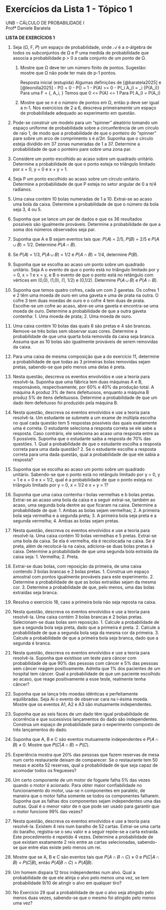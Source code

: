 # Exercícios da Lista 1 - Tópico 1

UNB - CÁLCULO DE PROBABILIDADE I\
Profª Daniele Baratela

**LISTA DE EXERCÍCIOS 1**

1.  Seja (Ω, F, 𝛲) um espaço de probabilidade, onde 𝒜 é a σ-álgebra de todos os subconjuntos de Ω e P uma medida de probabilidade que associa a probabilidade p \> 0 a cada conjunto de um ponto de Ω.
    1.  Mostre que Ω deve ter um número finito de pontos. Sugestão: mostre que Ω não pode ter mais de p-1 pontos.

        [Resposta inicial (estupida)]{.reposta-inicial .resp-estupida}
            Algumas definições de [@baratela2025] e [@leorolla2025]
                - P(\vazio) = 0
                - P(\omega) = 1
                - P(A) >= 0
                - P(\uniao_i A_i) = \sum_i {P(A_i)}
            Para uma  F = {\vazio, A_i, \omega}
            Temos que 0 <= P(A) <= 1
            Para P( \union A_i) = \sum P(A_i) 


    2.  Mostre que se n é o número de pontos em Ω, então p deve ser igual a n-1. Nos exercícios de 2 a 6, descreva primeiramente um espaço de probabilidade adequado ao experimento em questão.

2.  Pode-se construir um modelo para um “spinner” aleatório tomando um espaço uniforme de probabilidade sobre a circunferência de um círculo de raio 1, de modo que a probabilidade de que o ponteiro do “spinner” pare sobre um arco de comprimento s é 𝑠/2𝜋. Suponha que o círculo esteja dividido em 37 zonas numeradas de 1 a 37. Determine a probabilidade de que o ponteiro pare sobre uma zona par.

3.  Considere um ponto escolhido ao acaso sobre um quadrado unitário. Determine a probabilidade de que o ponto esteja no triângulo limitado por x = 0, y = 0 e x + y = 1.

4.  Seja P um ponto escolhido ao acaso sobre um círculo unitário. Determine a probabilidade de que P esteja no setor angular de 0 a π/4 radianos.

5.  Uma caixa contém 10 bolas numeradas de 1 a 10. Extrai-se ao acaso uma bola da caixa. Determine a probabilidade de que o número da bola seja 3, 4 ou 5.

6.  Suponha que se lance um par de dados e que os 36 resultados possíveis são igualmente prováveis. Determine a probabilidade de que a soma dos números observados seja par.

7.  Suponha que A e B sejam eventos tais que: 𝑃(𝐴) = 2/5, 𝑃(𝐵) = 2/5 e 𝑃(𝐴 ∪ 𝐵) = 1/2. Determine 𝑃(𝐴 ∩ 𝐵).

8.  Se 𝑃(𝐴) = 1/3, 𝑃(𝐴 ∪ 𝐵) = 1/2 e 𝑃(𝐴 ∩ 𝐵) = 1/4, determine 𝑃(𝐵).

9.  Suponha que se escolha ao acaso um ponto sobre um quadrado unitário. Seja A o evento de que o ponto está no triângulo limitado por y = 0, x = 1 e x = y, e B o evento de que o ponto está no retângulo com vértices em (0,0), (1,0), (1, 1/2) e (0,1/2). Determine 𝑃(𝐴 ∪ 𝐵) e 𝑃(𝐴 ∩ 𝐵).

10.  Suponha que temos quatro cofres, cada um com 2 gavetas. Os cofres 1 e 2 têm uma moeda de ouro em uma gaveta e uma de prata na outra. O cofre 3 tem duas moedas de ouro e o cofre 4 tem duas de prata. Escolhe-se um cofre ao acaso, abre-se uma gaveta e encontra-se uma moeda de ouro. Determine a probabilidade de que a outra gaveta contenha:
    1.  Uma moeda de prata;
    2.  Uma moeda de ouro.

11.  Uma caixa contém 10 bolas das quais 6 são pretas e 4 são brancas. Remove-se três bolas sem observar suas cores. Determine a probabilidade de que uma quarta bola removida da caixa seja branca. Assuma que as 10 bolas são igualmente prováveis de serem removidas da caixa.

12.  Para uma caixa de mesma composição que a do exercício 11, determine a probabilidade de que todas as 3 primeiras bolas removidas sejam pretas, sabendo-se que pelo menos uma delas é preta.

13.  Nesta questão, descreva os eventos envolvidos e use a teoria para resolvê-la. Suponha que uma fábrica tem duas máquinas A e B, responsáveis, respectivamente, por 60% e 40% da produção total. A máquina A produz 3% de itens defeituosos, enquanto a máquina B produz 5% de itens defeituosos. Determine a probabilidade de que um dado item defeituoso foi produzido pela máquina B.

14.  Nesta questão, descreva os eventos envolvidos e use a teoria para resolvê-la. Um estudante se submete a um exame de múltipla escolha no qual cada questão tem 5 respostas possíveis das quais exatamente uma é correta. O estudante seleciona a resposta correta se ele sabe a resposta. Caso contrário, ele seleciona ao acaso uma resposta entre as 5 possíveis. Suponha que o estudante saiba a resposta de 70% das questões.
    1.  Qual a probabilidade de que o estudante escolha a resposta correta para uma dada questão?
    2.  Se o estudante escolhe a resposta correta para uma dada questão, qual a probabilidade de que ele sabia a resposta?

15.  Suponha que se escolha ao acaso um ponto sobre um quadrado unitário. Sabendo-se que o ponto está no retângulo limitado por y = 0, y = 1 e x = 0 e x = 1/2, qual é a probabilidade de que o ponto esteja no triângulo limitado por y = 0, x = 1/2 e x + y = 1?

16.  Suponha que uma caixa contenha r bolas vermelhas e b bolas pretas. Extrai-se ao acaso uma bola da caixa e a seguir extrai-se, também ao acaso, uma segunda bola dentre as que ficaram na caixa. Determine a probabilidade de que:
    1.  Ambas as bolas sejam vermelhas;
    2.  A primeira bola seja vermelha e a segunda preta;
    3.  A primeira bola seja preta e a segunda vermelha;
    4.  Ambas as bolas sejam pretas.

17.  Nesta questão, descreva os eventos envolvidos e use a teoria para resolvê-la. Uma caixa contém 10 bolas vermelhas e 5 pretas. Extrai-se uma bola da caixa. Se ela é vermelha, ela é recolocada na caixa. Se é preta, além de recolocá-la na caixa, adiciona-se duas bolas pretas à caixa. Determine a probabilidade de que uma segunda bola extraída da caixa seja:
    1.  Vermelha;
    2.  Preta.

18.  Extrai-se duas bolas, com reposição da primeira, de uma caixa contendo 3 bolas brancas e 2 bolas pretas.
    1.  Construa um espaço amostral com pontos igualmente prováveis para este experimento.
    2.  Determine a probabilidade de que as bolas extraídas sejam da mesma cor.
    3.  Determine a probabilidade de que, pelo menos, uma das bolas extraídas seja branca.

19.  Resolva o exercício 18, caso a primeira bola não seja reposta na caixa.

20.  Nesta questão, descreva os eventos envolvidos e use a teoria para resolvê-la. Uma caixa contém 3 bolas brancas e 2 bolas pretas. Selecionam-se duas bolas sem reposição.
    1.  Calcule a probabilidade de que a segunda bola seja preta, dado que a primeira é preta.
    2.  Calcule a probabilidade de que a segunda bola seja da mesma cor da primeira.
    3.  Calcule a probabilidade de que a primeira bola seja branca, dado que a segunda é branca.

21.  Nesta questão, descreva os eventos envolvidos e use a teoria para resolvê-la. Suponha que existisse um teste para câncer com probabilidade de que 90% das pessoas com câncer e 5% das pessoas sem câncer reagem positivamente. Admita que 1% dos pacientes de um hospital tem câncer. Qual a probabilidade de que um paciente escolhido ao acaso, que reage positivamente a esse teste, realmente tenha câncer?

22.  Suponha que se lança três moedas idênticas e perfeitamente equilibradas. Seja Ai o evento de observar cara na i-ésima moeda. Mostre que os eventos A1, A2 e A3 são mutuamente independentes.

23.  Suponha que as seis faces de um dado têm igual probabilidade de ocorrência e que sucessivos lançamentos do dado são independentes. Construa um espaço de probabilidade para o experimento composto de três lançamentos do dado.

24.  Suponha que A, B e C são eventos mutuamente independentes e 𝑃(𝐴 ∩ 𝐵) ≠ 0. Mostre que 𝑃(𝐶|𝐴 ∩ 𝐵) = 𝑃(𝐶).

25.  Experiência mostra que 20% das pessoas que fazem reservas de mesa num certo restaurante deixam de comparecer. Se o restaurante tem 50 mesas e aceita 52 reservas, qual a probabilidade de que seja capaz de acomodar todos os fregueses?

26.  Um certo componente de um motor de foguete falha 5% das vezes quando o motor é acionado. Para obter maior confiabilidade no funcionamento do motor, usa-se n componentes em paralelo, de maneira que o motor falha somente se todos os componentes falharem. Suponha que as falhas dos componentes sejam independentes uma das outras. Qual é o menor valor de n que pode ser usado para garantir que o motor funcione 99% das vezes?

27.  Nesta questão, descreva os eventos envolvidos e use a teoria para resolvê-la. Existem 4 reis num baralho de 52 cartas. Extrai-se uma carta do baralho, registra-se o seu valor e a seguir repõe-se a carta extraída. Este procedimento é repetido 4 vezes. Determine a probabilidade de que existam exatamente 2 reis entre as cartas selecionadas, sabendo-se que entre elas existe pelo menos um rei.

28.  Mostre que se A, B e C são eventos tais que 𝑃(𝐴 ∩ 𝐵 ∩ 𝐶) ≠ 0 e 𝑃(𝐶|𝐴 ∩ 𝐵) = 𝑃(𝐶|𝐵), então 𝑃(𝐴|𝐵 ∩ 𝐶) = 𝑃(𝐴|𝐵).

29.  Um homem dispara 12 tiros independentes num alvo. Qual a probabilidade de que ele atinja o alvo pelo menos uma vez, se tem probabilidade 9/10 de atingir o alvo em qualquer tiro?

30.  No Exercício 29 qual a probabilidade de que o alvo seja atingido pelo menos duas vezes, sabendo-se que o mesmo foi atingido pelo menos uma vez?